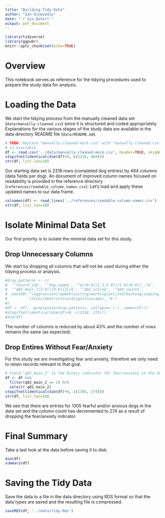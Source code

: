 ```yaml
---
title: "Building Tidy Data"
author: "Ian Dinwoodie"
date: "`r Sys.Date()`"
output: pdf_document
---
```


```r
library(tidyverse)
library(ggpubr)
knitr::opts_chunk$set(echo=TRUE)
```

# Overview

This notebook serves as reference for the tidying procedures used to prepare the
study data for analysis.

# Loading the Data

We start the tidying process from the manually cleaned data set
(`data/manually-cleaned.csv`) since it is structured and coded appropriately.
Explanations for the various stages of the study data are available in the data
directory README file (`data/README.md`).

```r
# TODO: Replace "manually-cleaned-mock.csv" with "manually-cleaned.csv" when it
# is available.
df <- read.csv('../data/manually-cleaned-mock.csv', header=TRUE, skipNul=TRUE)
stopifnot(identical(dim(df)+0, c(2318, 484)))
str(df, list.len=10)
```

Our starting data set is 2318 rows (completed dog entries) by 484 columns (data
fields per dog). An document of improved column names focused on readability is
provided in the reference directory (`references/readable_column_names.csv`).
Let's load and apply these updated names to our data frame.

```r
colnames(df) <- read_lines('../references/readable-column-names.csv')
str(df, list.len=10)
```

# Isolate Minimal Data Set

Our first priority is to isolate the minimal data set for this study.

## Drop Unnecessary Columns

We start by dropping all columns that will not be used during either the tidying
process or analysis.

```r
#drop_patterns <- c(
#  '^record_id$', '^dog_name$', '^q([0-9][1,3,5-9]|[1-9][0-9])_.*$',
#  '^q02_main_([3-9]|[0-9]{2})$', '^q02_score$', '^q04_count$',
#  paste0('^(aggression|repbeh|soiling|marking|excited|barking|jumping|mounting',
#         '|feces|destructive|disgust|escape)_.*$')
#)
#df <- df[, -grep(paste(drop_patterns, collapse='|'), names(df))]
#stopifnot(identical(dim(df)+0, c(2318, 275)))
#dim(df)
```

The number of columns is reduced by about 43% and the number of rows remains the
same (as expected).

## Drop Entires Without Fear/Anxiety

For this study we are investigating fear and anxiety, therefore we only need to
retain records relevant to that goal.

```r
# Field "q02_main_2" is the binary indicator for fear/anxiety in the data set.
df <- df %>%
  filter(q02_main_2 == 1) %>%
  select(-q02_main_2)
stopifnot(identical(dim(df)+0, c(1305, 274)))
str(df, list.len=10)
```

We see that there are entries for 1305 fearful and/or anxious dogs in the data
set and the column count has decremented to 274 as a result of dropping the
fear/anxiety indicator.

# Final Summary

Take a last look at the data before saving it to disk.

```r
dim(df)
summary(df)
```

# Saving the Tidy Data

Save the data to a file in the data directory using RDS format so that the data
types are saved and the resulting file is compressed.

```r
saveRDS(df, '../data/tidy.Rds')
```
